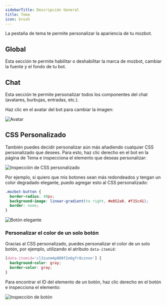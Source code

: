 ```yaml
---
sidebarTitle: Descripción General
title: Tema
icon: brush
---
```


La pestaña de tema te permite personalizar la apariencia de tu mozbot.

## Global

Esta sección te permite habilitar o deshabilitar la marca de mozbot, cambiar la fuente y el fondo de tu bot.

## Chat

Esta sección te permite personalizar todos los componentes del chat (avatares, burbujas, entradas, etc.).

Haz clic en el avatar del bot para cambiar la imagen:

<Frame>
  <img src="/images/theme/avatar.png" alt="Avatar" />
</Frame>

## CSS Personalizado

También puedes decidir personalizar aún más añadiendo cualquier CSS personalizado que desees. Para esto, haz clic derecho en el bot en la página de Tema e inspecciona el elemento que deseas personalizar:

<Frame>
  <img
    src="/images/theme/custom-css.png"
    alt="Inspección de CSS personalizado"
  />
</Frame>

Por ejemplo, si quiero que mis botones sean más redondeados y tengan un color degradado elegante, puedo agregar esto al CSS personalizado:

```css
.mozbot-button {
  border-radius: 40px;
  background-image: linear-gradient(to right, #e052a0, #f15c41);
  border: none;
}
```

<Frame>
  <img src="/images/theme/fancy-button.png" alt="Botón elegante" />
</Frame>

### Personalizar el color de un solo botón

Gracias al CSS personalizado, puedes personalizar el color de un solo botón, por ejemplo, utilizando el atributo `data-itemid`:

```css
[data-itemid='cl3iunm4p000f2e6gfr8cznnn'] {
  background-color: gray;
  border-color: gray;
}
```

Para encontrar el ID del elemento de un botón, haz clic derecho en el botón e inspecciona el elemento:

<Frame>
  <img src="/images/theme/button-inspect.png" alt="Inspección de botón" />
</Frame>
